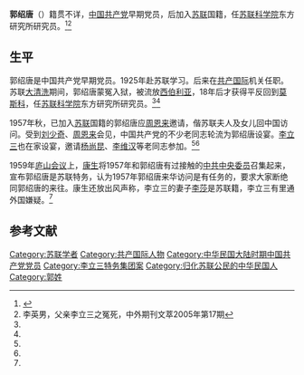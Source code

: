 '''郭绍唐'''（{{bd|？||？|}}）籍贯不详，[[中国共产党|中国共产党]]早期党员，后加入[[苏联|苏联]]国籍，任[[苏联科学院|苏联科学院]]东方研究所研究员。<ref name=gczw>{{Cite web |url=http://www.guancha.cn/history/2014_03_24_216467.shtml |title=李立三的百岁妻子李莎追忆跌宕人生，观察者网，2014-03-24 |accessdate=2015-05-15 |archive-date=2015-05-18 |archive-url=https://web.archive.org/web/20150518102838/http://www.guancha.cn/history/2014_03_24_216467.shtml |dead-url=no }}</ref><ref name=lyn>李英男，父亲李立三之冤死，中外期刊文萃2005年第17期</ref>

==生平==
郭绍唐是中国共产党早期党员。1925年赴苏联学习。后来在[[共产国际|共产国际]]机关任职。苏联[[大清洗|大清洗]]期间，郭绍唐蒙冤入狱，被流放[[西伯利亚|西伯利亚]]，18年后才获得平反回到[[莫斯科|莫斯科]]，任[[苏联科学院|苏联科学院]]东方研究所研究员。<ref name=gczw/><ref name=lyn/>

1957年秋，已加入[[苏联|苏联]]国籍的郭绍唐应[[周恩来|周恩来]]邀请，偕苏联夫人及女儿回中国访问。受到[[刘少奇|刘少奇]]、[[周恩来|周恩来]]会见，中国共产党的不少老同志轮流为郭绍唐设宴。[[李立三|李立三]]也在家设宴，邀请[[杨尚昆|杨尚昆]]、[[李维汉|李维汉]]等老同志参加。<ref name=gczw/><ref name=lyn/>

1959年[[庐山会议_(1959年)|庐山会议]]上，[[康生|康生]]将1957年和郭绍唐有过接触的[[中共中央委员|中共中央委员]]召集起来，宣布郭绍唐是苏联特务，认为1957年郭绍唐来华访问是有任务的，要求大家断绝同郭绍唐的来往。康生还放出风声称，李立三的妻子[[李莎|李莎]]是苏联籍，李立三有里通外国嫌疑。<ref name=gczw/>

==参考文献==
{{Reflist|2}}

[[Category:苏联学者|Category:苏联学者]]
[[Category:共产国际人物|Category:共产国际人物]]
[[Category:中华民国大陆时期中国共产党党员|Category:中华民国大陆时期中国共产党党员]]
[[Category:李立三特务集团案|Category:李立三特务集团案]]
[[Category:归化苏联公民的中华民国人|Category:归化苏联公民的中华民国人]]
[[Category:郭姓|Category:郭姓]]